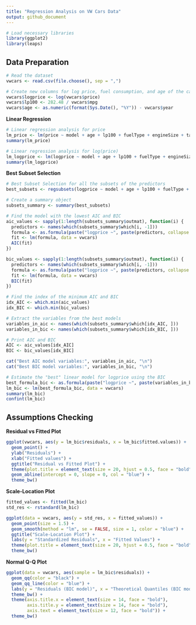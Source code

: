 ```yaml
---
title: "Regression Analysis on VW Cars Data"
output: github_document
---
```


```r
# Load necessary libraries
library(ggplot2)
library(leaps)
```

## Data Preparation

```r
# Read the dataset
vwcars <- read.csv(file.choose(), sep = ",")

# Create new columns for log price, fuel consumption, and age of the car
vwcars$logprice <- log(vwcars$price)
vwcars$lp100 <- 282.48 / vwcars$mpg
vwcars$age <- as.numeric(format(Sys.Date(), "%Y")) - vwcars$year

```
**Linear Regression**
```r
# Linear regression analysis for price
lm_price <- lm(price ~ model + age + lp100 + fuelType + engineSize + tax + transmission + mileage, data = vwcars)
summary(lm_price)

# Linear regression analysis for log(price)
lm_logprice <- lm(logprice ~ model + age + lp100 + fuelType + engineSize + tax + transmission + mileage, data = vwcars)
summary(lm_logprice)

```
**Best Subset Selection**
```r
# Best Subset Selection for all the subsets of the predictors
best_subsets <- regsubsets(logprice ~ model + age + lp100 + fuelType + engineSize + tax + transmission + mileage, data = vwcars, nvmax = NULL)

# Create a summary object
subsets_summary <- summary(best_subsets)

# Find the model with the lowest AIC and BIC
aic_values <- sapply(1:length(subsets_summary$outmat), function(i) {
  predictors <- names(which(subsets_summary$which[i, -1]))
  formula <- as.formula(paste("logprice ~", paste(predictors, collapse = " + ")))
  fit <- lm(formula, data = vwcars)
  AIC(fit)
})

bic_values <- sapply(1:length(subsets_summary$outmat), function(i) {
  predictors <- names(which(subsets_summary$which[i, -1]))
  formula <- as.formula(paste("logprice ~", paste(predictors, collapse = " + ")))
  fit <- lm(formula, data = vwcars)
  BIC(fit)
})

# Find the index of the minimum AIC and BIC
idx_AIC <- which.min(aic_values)
idx_BIC <- which.min(bic_values)

# Extract the variables from the best models
variables_in_aic <- names(which(subsets_summary$which[idx_AIC, ]))
variables_in_bic <- names(which(subsets_summary$which[idx_BIC, ]))

# Print AIC and BIC
AIC <- aic_values[idx_AIC]
BIC <- bic_values[idx_BIC]

cat("Best AIC model variables:", variables_in_aic, "\n")
cat("Best BIC model variables:", variables_in_bic, "\n")

# Estimate the "best" linear model for logprice using the BIC
best_formula_bic <- as.formula(paste("logprice ~", paste(variables_in_bic[-1], collapse = " + ")))
lm_bic <- lm(best_formula_bic, data = vwcars)
summary(lm_bic)
confint(lm_bic)

```
## Assumptions Checking
**Residual vs Fitted Plot**
```r
ggplot(vwcars, aes(y = lm_bic$residuals, x = lm_bic$fitted.values)) +
  geom_point() +
  ylab("Residuals") +
  xlab("Fitted values") +
  ggtitle("Residual vs Fitted Plot") +
  theme(plot.title = element_text(size = 20, hjust = 0.5, face = "bold"), text = element_text(size = 20)) +
  geom_abline(intercept = 0, slope = 0, col = "blue") +
  theme_bw()

```
**Scale-Location Plot**
```r
fitted_values <- fitted(lm_bic)
std_res <- rstandard(lm_bic)

ggplot(data = vwcars, aes(y = std_res, x = fitted_values)) +
  geom_point(size = 1.5) +
  geom_smooth(method = "lm", se = FALSE, size = 1, color = "blue") +
  ggtitle("Scale-Location Plot") +
  labs(y = "Standardized Residuals", x = "Fitted Values") +
  theme(plot.title = element_text(size = 20, hjust = 0.5, face = "bold"), text = element_text(size = 20)) +
  theme_bw()

```
**Normal Q-Q Plot**
```r
ggplot(data = vwcars, aes(sample = lm_bic$residuals)) +
  geom_qq(color = "black") +
  geom_qq_line(color = "blue") +
  labs(y = "Residuals (BIC model)", x = "Theoretical Quantiles (BIC model)") +
  theme_bw() +
  theme(axis.title.x = element_text(size = 14, face = "bold"),
        axis.title.y = element_text(size = 14, face = "bold"),
        axis.text = element_text(size = 12, face = "bold")) +
  theme_bw()

```